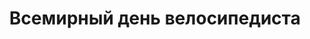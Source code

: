 ---
title: Всемирный день велосипедиста 
period: '01.06.2024'
cover:
  src: '/images/projects/WorldCyclistDay/logo.jpg'
  alt: 'Подготовка'
role: 'День велосипедиста'
space: 'Команда'
tags: ['Лидер', 'Велоспорт', 'ВелоЛидер', 'Спорт', 'Победа будет за нами']
stack: ['Ответственность', 'Сила воли', 'Лидерство', 'Тактика', 'Смелость']
externals:
  Website: 'https://vk.com/teamvelolider'
background: '1 июня 2024 года в г. Бобров состоялись мероприятия посвященные Всемирному дню велосипедиста. Программа начиналась с велопробега который собрал более 300 участников. Помимо профессиональных гонщиков участвовали и вело любители. Дистанция пробега составила 3 километра, от Ледового дворца имени Вячеслава Фетисова до центра города. Далее в программе были гонки Критериум, на дистанции 3 и 6 километра. Все участники получили заряд бодрости, отличное настроение и заслуженные награды.'
carousel:
  - src: '/images/projects/WorldCyclistDay/1.jpg'
    alt: 'Спортсмены ВелоЛидер'
  - src: '/images/projects/WorldCyclistDay/2.jpg'
    alt: 'Спортсмены ВелоЛидер'
  - src: '/images/projects/WorldCyclistDay/3.jpg'
    alt: 'Спортсмены ВелоЛидер'
  - src: '/images/projects/WorldCyclistDay/4.jpg'
    alt: 'Спортсмены ВелоЛидер'
  - src: '/images/projects/WorldCyclistDay/5.jpg'
    alt: 'Спортсмены ВелоЛидер'
  - src: '/images/projects/WorldCyclistDay/6.jpg'
    alt: 'Спортсмены ВелоЛидер'
  - src: '/images/projects/WorldCyclistDay/7.jpg'
    alt: 'Спортсмены ВелоЛидер'
  - src: '/images/projects/WorldCyclistDay/8.jpg'
    alt: 'Спортсмены ВелоЛидер'
  - src: '/images/projects/WorldCyclistDay/9.jpg'
    alt: 'Спортсмены ВелоЛидер'
  - src: '/images/projects/WorldCyclistDay/10.jpg'
    alt: 'Спортсмены ВелоЛидер'
  - src: '/images/projects/WorldCyclistDay/11.jpg'
    alt: 'Спортсмены ВелоЛидер'
  - src: '/images/projects/WorldCyclistDay/12.jpg'
    alt: 'Спортсмены ВелоЛидер'
  - src: '/images/projects/WorldCyclistDay/13.jpg'
    alt: 'Спортсмены ВелоЛидер'
---